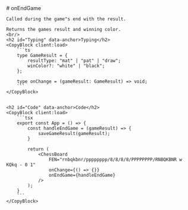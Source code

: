 ---
---

<LayoutDocs active="/properties/onEndGame">
    # onEndGame

    Called during the game"s end with the result.

    Returns the games result and winning color.
    <br/>
    <h2 id="Typing" data-anchor>Typing</h2>
    <CopyBlock client:load>
        ```ts
        type GameResult = {
            resultType: "mat" | "pat" | "draw";
            winColor?: "white" | "black";
        };

        type onChange = (gameResult: GameResult) => void;
        ```
    </CopyBlock>


    <h2 id="Code" data-anchor>Code</h2>
    <CopyBlock client:load>
        ```tsx
        export const App = () => {
            const handleEndGame = (gameResult) => {
                saveGameResult(gameResult);
            }

            return (
                <ChessBoard 
                    FEN="rnbqkbnr/pppppppp/8/8/8/8/PPPPPPPP/RNBQKBNR w KQkq - 0 1"
                    onChange={() => {}}
                    onEndGame={handleEndGame}
                />
            );
        }
        ```
    </CopyBlock>
</LayoutDocs>
